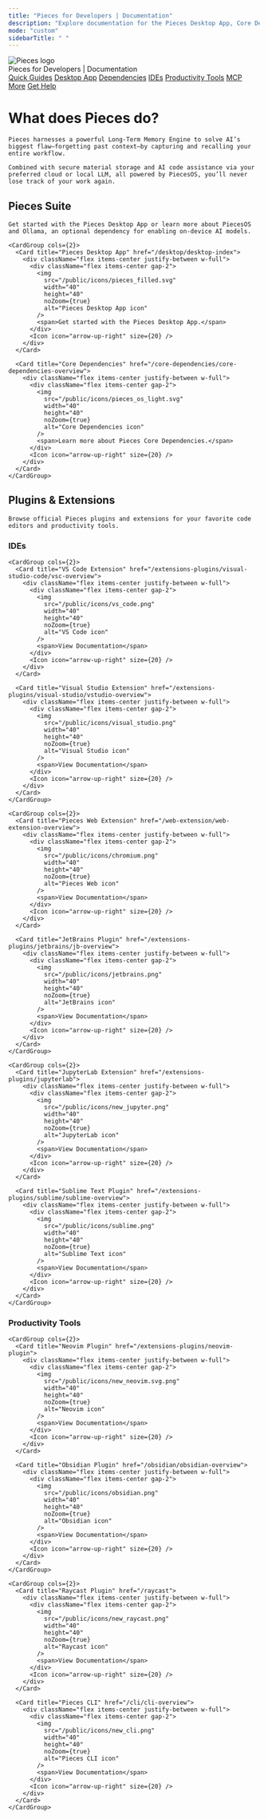 ```yaml
---
title: "Pieces for Developers | Documentation"
description: "Explore documentation for the Pieces Desktop App, Core Dependencies, all plugins & extensions, and more."
mode: "custom"
sidebarTitle: " "
---
```


<div className="w-full px-6 py-6 flex flex-col items-center border-b border-neutral-200 bg-gray-50 dark:bg-neutral-900 sticky top-0 z-50">
  <img
    src="/public/icons/pieces_filled.svg"
    alt="Pieces logo"
    className="w-10 h-10 mb-2"
  />
  <div className="text-xl font-semibold text-black dark:text-white mb-3">
    Pieces for Developers | Documentation
  </div>
  <div className="flex flex-wrap justify-center gap-x-4 gap-y-2 text-base font-medium text-gray-700 dark:text-gray-300">
    <a href="/meet-pieces/meet-pieces-index">Quick Guides</a>
    <a href="/desktop/desktop-index">Desktop App</a>
    <a href="/core-dependencies/core-dependencies-overview">Dependencies</a>
    <a href="/ides/vs-code-extension">IDEs</a>
    <a href="/productivity-tools/neovim-plugin">Productivity Tools</a>
    <a href="/mcp/mcp-overview">MCP</a>
    <a href="/more/roadmap">More</a>
    <a href="/get-help/getting-support">Get Help</a>
  </div>
</div>

<div className="custom-width-container">
  <div className="prose max-w-screen-xl mx-auto px-4 py-8">

# What does Pieces do?

    Pieces harnesses a powerful Long-Term Memory Engine to solve AI’s biggest flaw—forgetting past context—by capturing and recalling your entire workflow.

    Combined with secure material storage and AI code assistance via your preferred cloud or local LLM, all powered by PiecesOS, you’ll never lose track of your work again.

## Pieces Suite

    Get started with the Pieces Desktop App or learn more about PiecesOS and Ollama, an optional dependency for enabling on-device AI models.

    <CardGroup cols={2}>
      <Card title="Pieces Desktop App" href="/desktop/desktop-index">
        <div className="flex items-center justify-between w-full">
          <div className="flex items-center gap-2">
            <img
              src="/public/icons/pieces_filled.svg"
              width="40"
              height="40"
              noZoom={true}
              alt="Pieces Desktop App icon"
            />
            <span>Get started with the Pieces Desktop App.</span>
          </div>
          <Icon icon="arrow-up-right" size={20} />
        </div>
      </Card>

      <Card title="Core Dependencies" href="/core-dependencies/core-dependencies-overview">
        <div className="flex items-center justify-between w-full">
          <div className="flex items-center gap-2">
            <img
              src="/public/icons/pieces_os_light.svg"
              width="40"
              height="40"
              noZoom={true}
              alt="Core Dependencies icon"
            />
            <span>Learn more about Pieces Core Dependencies.</span>
          </div>
          <Icon icon="arrow-up-right" size={20} />
        </div>
      </Card>
    </CardGroup>

## Plugins & Extensions

    Browse official Pieces plugins and extensions for your favorite code editors and productivity tools.

### IDEs

    <CardGroup cols={2}>
      <Card title="VS Code Extension" href="/extensions-plugins/visual-studio-code/vsc-overview">
        <div className="flex items-center justify-between w-full">
          <div className="flex items-center gap-2">
            <img
              src="/public/icons/vs_code.png"
              width="40"
              height="40"
              noZoom={true}
              alt="VS Code icon"
            />
            <span>View Documentation</span>
          </div>
          <Icon icon="arrow-up-right" size={20} />
        </div>
      </Card>

      <Card title="Visual Studio Extension" href="/extensions-plugins/visual-studio/vstudio-overview">
        <div className="flex items-center justify-between w-full">
          <div className="flex items-center gap-2">
            <img
              src="/public/icons/visual_studio.png"
              width="40"
              height="40"
              noZoom={true}
              alt="Visual Studio icon"
            />
            <span>View Documentation</span>
          </div>
          <Icon icon="arrow-up-right" size={20} />
        </div>
      </Card>
    </CardGroup>

    <CardGroup cols={2}>
      <Card title="Pieces Web Extension" href="/web-extension/web-extension-overview">
        <div className="flex items-center justify-between w-full">
          <div className="flex items-center gap-2">
            <img
              src="/public/icons/chromium.png"
              width="40"
              height="40"
              noZoom={true}
              alt="Pieces Web icon"
            />
            <span>View Documentation</span>
          </div>
          <Icon icon="arrow-up-right" size={20} />
        </div>
      </Card>

      <Card title="JetBrains Plugin" href="/extensions-plugins/jetbrains/jb-overview">
        <div className="flex items-center justify-between w-full">
          <div className="flex items-center gap-2">
            <img
              src="/public/icons/jetbrains.png"
              width="40"
              height="40"
              noZoom={true}
              alt="JetBrains icon"
            />
            <span>View Documentation</span>
          </div>
          <Icon icon="arrow-up-right" size={20} />
        </div>
      </Card>
    </CardGroup>

    <CardGroup cols={2}>
      <Card title="JupyterLab Extension" href="/extensions-plugins/jupyterlab">
        <div className="flex items-center justify-between w-full">
          <div className="flex items-center gap-2">
            <img
              src="/public/icons/new_jupyter.png"
              width="40"
              height="40"
              noZoom={true}
              alt="JupyterLab icon"
            />
            <span>View Documentation</span>
          </div>
          <Icon icon="arrow-up-right" size={20} />
        </div>
      </Card>

      <Card title="Sublime Text Plugin" href="/extensions-plugins/sublime/sublime-overview">
        <div className="flex items-center justify-between w-full">
          <div className="flex items-center gap-2">
            <img
              src="/public/icons/sublime.png"
              width="40"
              height="40"
              noZoom={true}
              alt="Sublime Text icon"
            />
            <span>View Documentation</span>
          </div>
          <Icon icon="arrow-up-right" size={20} />
        </div>
      </Card>
    </CardGroup>

### Productivity Tools

    <CardGroup cols={2}>
      <Card title="Neovim Plugin" href="/extensions-plugins/neovim-plugin">
        <div className="flex items-center justify-between w-full">
          <div className="flex items-center gap-2">
            <img
              src="/public/icons/new_neovim.svg.png"
              width="40"
              height="40"
              noZoom={true}
              alt="Neovim icon"
            />
            <span>View Documentation</span>
          </div>
          <Icon icon="arrow-up-right" size={20} />
        </div>
      </Card>

      <Card title="Obsidian Plugin" href="/obsidian/obsidian-overview">
        <div className="flex items-center justify-between w-full">
          <div className="flex items-center gap-2">
            <img
              src="/public/icons/obsidian.png"
              width="40"
              height="40"
              noZoom={true}
              alt="Obsidian icon"
            />
            <span>View Documentation</span>
          </div>
          <Icon icon="arrow-up-right" size={20} />
        </div>
      </Card>
    </CardGroup>

    <CardGroup cols={2}>
      <Card title="Raycast Plugin" href="/raycast">
        <div className="flex items-center justify-between w-full">
          <div className="flex items-center gap-2">
            <img
              src="/public/icons/new_raycast.png"
              width="40"
              height="40"
              noZoom={true}
              alt="Raycast icon"
            />
            <span>View Documentation</span>
          </div>
          <Icon icon="arrow-up-right" size={20} />
        </div>
      </Card>

      <Card title="Pieces CLI" href="/cli/cli-overview">
        <div className="flex items-center justify-between w-full">
          <div className="flex items-center gap-2">
            <img
              src="/public/icons/new_cli.png"
              width="40"
              height="40"
              noZoom={true}
              alt="Pieces CLI icon"
            />
            <span>View Documentation</span>
          </div>
          <Icon icon="arrow-up-right" size={20} />
        </div>
      </Card>
    </CardGroup>

  </div>
</div>